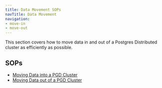 ```yaml
---
title: Data Movement SOPs
navTitle: Data Movement
navigation:
- move-in
- move-out
---
```


This section covers how to move data in and out of a Postgres Distributed cluster as efficiently as possible.

## SOPs

- [Moving Data into a PGD Cluster](/pgd/latest/expanded-how-to/sops/data-movement/move-in)
- [Moving Data out of a PGD Cluster](/pgd/latest/expanded-how-to/sops/data-movement/move-out)
